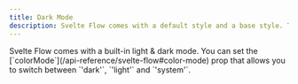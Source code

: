 ```yaml
---
title: Dark Mode
description: Svelte Flow comes with a default style and a base style. This example shows how the base style looks.
---
```



<ExampleLayout>
Svelte Flow comes with a built-in light & dark mode. You can set the [`colorMode`](/api-reference/svelte-flow#color-mode) prop that allows you to switch between `'dark'`, `'light'` and `'system'`.

<ExampleViewer codePath="examples/styling/dark-mode" />
</ExampleLayout>
